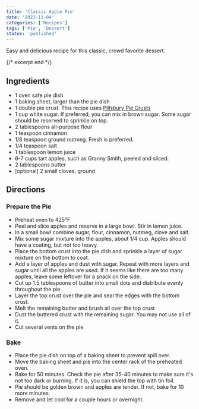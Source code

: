 ```yaml
---
title: 'Classic Apple Pie'
date: '2023-11-04'
categories: ['Recipes']
tags: ['Pie', 'Dessert']
status: 'published'
---
```


Easy and delicious recipe for this classic, crowd favorite dessert.

{/* excerpt end */}

## Ingredients

- 1 oven safe pie dish
- 1 baking sheet, larger than the pie dish
- 1 double pie crust. This recipe uses [Pillsbury Pie Crusts](https://www.pillsbury.com/products/pie-crust/refrigerated-pie-crust)
- 1 cup white sugar. If preferred, you can mix in brown sugar. Some sugar should be reserved to sprinkle on top.
- 2 tablespoons all-purpose flour
- 1 teaspoon cinnamon
- 1/8 teaspoon ground nutmeg. Fresh is preferred.
- 1/4 teaspoon salt
- 1 tablespoon lemon juice
- 6-7 cups tart apples, such as Granny Smith, peeled and sliced.
- 2 tablespoons butter
- [optional] 2 small cloves, ground

## Directions

### Prepare the Pie

- Preheat oven to 425&deg;F
- Peel and slice apples and reserve in a large bowl. Stir in lemon juice.
- In a small bowl combine sugar, flour, cinnamon, nutmeg, clove and salt.
- Mix some sugar mixture into the apples, about 1/4 cup. Apples should have a coating, but not too heavy.
- Place the bottom crust into the pie dish and sprinkle a layer of sugar mixture on the bottom to coat.
- Add a layer of apples and dust with sugar. Repeat with more layers and sugar until all the apples are used. If it seems like there are too many apples, leave some leftover for a snack on the side.
- Cut up 1.5 tablespoons of butter into small dots and distribute evenly throughout the pie.
- Layer the top crust over the pie and seal the edges with the bottom crust.
- Melt the remaining butter and brush all over the top crust
- Dust the buttered crust with the remaining sugar. You may not use all of it.
- Cut several vents on the pie

### Bake

- Place the pie dish on top of a baking sheet to prevent spill over.
- Move the baking sheet and pie into the center rack of the preheated oven.
- Bake for 50 minutes. Check the pie after 35-40 minutes to make sure it's not too dark or burning. If it is, you can shield the top with tin foil.
- Pie should be golden brown and apples are tender. If not, bake for 10 more minutes.
- Remove and let cool for a couple hours or overnight.
